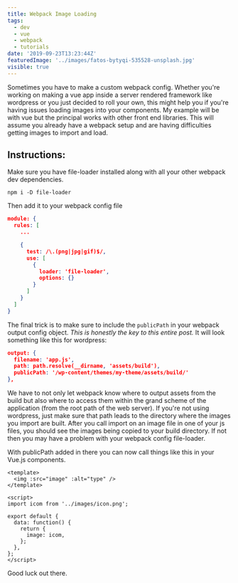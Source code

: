 ```yaml
---
title: Webpack Image Loading
tags:
  - dev
  - vue
  - webpack
  - tutorials
date: '2019-09-23T13:23:44Z'
featuredImage: '../images/fatos-bytyqi-535528-unsplash.jpg'
visible: true
---
```


Sometimes you have to make a custom webpack config. Whether you're working on
making a vue app inside a server rendered framework like wordpress or you just
decided to roll your own, this might help you if you're having issues loading
images into your components. My example will be with vue but the principal works
with other front end libraries. This will assume you already have a webpack
setup and are having difficulties getting images to import and load.

## Instructions:

Make sure you have file-loader installed along with all your other webpack dev
dependencies.

```shell
npm i -D file-loader
```

Then add it to your webpack config file

```json
module: {
  rules: [
    ...

    {
      test: /\.(png|jpg|gif)$/,
      use: [
        {
          loader: 'file-loader',
          options: {}
        }
      ]
    }
  ]
}
```

The final trick is to make sure to include the `publicPath` in your webpack
output config object. _This is honestly the key to this entire post._ It will
look something like this for wordpress:

```json
output: {
  filename: 'app.js',
  path: path.resolve(__dirname, 'assets/build'),
  publicPath: '/wp-content/themes/my-theme/assets/build/'
},
```

We have to not only let webpack know where to output assets from the build but
also where to access them within the grand scheme of the application (from the
root path of the web server). If you're not using wordpress, just make sure that
path leads to the directory where the images you import are built. After you
call import on an image file in one of your js files, you should see the images
being copied to your build directory. If not then you may have a problem with
your webpack config file-loader.

With publicPath added in there you can now call things like this in your Vue.js
components.

```vue
<template>
  <img :src="image" :alt="type" />
</template>

<script>
import icom from '../images/icon.png';

export default {
  data: function() {
    return {
      image: icom,
    };
  },
};
</script>
```

Good luck out there.
